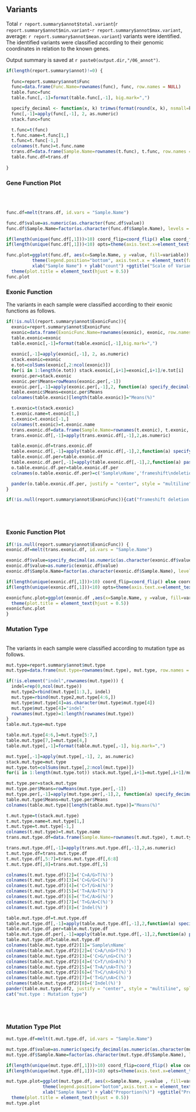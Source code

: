 ## Variants

Total `r report.summary$annot$total.variant`(`r report.summary$annot$min.variant`-`r report.summary$annot$max.variant`, average: `r report.summary$annot$mean.variant`) variants were identified. The identified variants were classified according to their genomic coordinates in relation to the known genes. 

Output summary is saved at `r paste0(output.dir,"/06_annot")`.
\       
```r
if(length(report.summary$annot)!=0) {
  
  func=report.summary$annot$Func
  func=data.frame(Func.Name=rownames(func), func, row.names = NULL)
  table.func=func
  table.func[,-1]=format(table.func[,-1], big.mark=",")

  specify_decimal <- function(x, k) trimws(format(round(x, k), nsmall=k))
  func[,-1]=apply(func[,-1], 2, as.numeric)
  stack.func=func

  t.func=t(func)
  t.func.name=t.func[1,]
  t.func=t.func[-1,]
  colnames(t.func)=t.func.name
  trans.df=data.frame(Sample.Name=rownames(t.func), t.func, row.names = NULL)
  table.func.df=trans.df
  
} 
```

### Gene Function Plot

\       
\       
```r
func.df=melt(trans.df, id.vars = "Sample.Name")

func.df$value=as.numeric(as.character(func.df$value))
func.df$Sample.Name=factor(as.character(func.df$Sample.Name), levels = unique(func.df$Sample.Name))

if(length(unique(func.df[,1]))>10) coord_flip=coord_flip() else coord_flip=NULL
if(length(unique(func.df[,1]))<10) opts=theme(axis.text.x=element_text(angle=90 , hjust = 1)) else opts=NULL

func.plot=ggplot(func.df, aes(x=Sample.Name, y =value, fill=variable)) + geom_bar(stat = 'identity', position = 'stack',width=0.5) + coord_flip + opts +
          theme(legend.position="bottom", axis.text.x = element_text(face="bold"), axis.text.y = element_text(face="bold")) + labs(fill = "") +
          xlab("Sample Name") + ylab("count") +ggtitle("Scale of Variant Function") +
  theme(plot.title = element_text(hjust = 0.5))
func.plot
```

\newpage

### Exonic Function

The variants in each sample were classified according to their exonic functions as follows.
\       
```r
if(!is.null(report.summary$annot$ExonicFunc)){
  exonic=report.summary$annot$ExonicFunc
  exonic=data.frame(ExonicFunc.Name=rownames(exonic), exonic, row.names = NULL)
  table.exonic=exonic
  table.exonic[,-1]=format(table.exonic[,-1],big.mark=",")
  
  exonic[,-1]=apply(exonic[,-1], 2, as.numeric)
  stack.exonic=exonic
  e.tot=colSums(exonic[,2:ncol(exonic)])
  for(i in 1:length(e.tot)) stack.exonic[,i+1]=exonic[,i+1]/e.tot[i]
  exonic.per=stack.exonic
  exonic.per$Means=rowMeans(exonic.per[,-1])
  exonic.per[,-1]=apply(exonic.per[,-1],2, function(a) specify_decimal(a*100,2))
  table.exonic$Means=exonic.per$Means
  colnames(table.exonic)[length(table.exonic)]="Means(%)"

  t.exonic=t(stack.exonic)
  t.exonic.name=t.exonic[1,]
  t.exonic=t.exonic[-1,]
  colnames(t.exonic)=t.exonic.name
  trans.exonic.df=data.frame(Sample.Name=rownames(t.exonic), t.exonic, row.names = NULL)
  trans.exonic.df[,-1]=apply(trans.exonic.df[,-1],2,as.numeric)

  table.exonic.df=trans.exonic.df
  table.exonic.df[,-1]=apply(table.exonic.df[,-1],2,function(a) specify_decimal(as.numeric(as.character(a))*100,1))
  table.exonic.df.per=table.exonic.df
  table.exonic.df.per[,-1]=apply(table.exonic.df[,-1],2,function(a) paste0(a,"%"))
  o.table.exonic.df.per=table.exonic.df.per
  colnames(o.table.exonic.df.per)=c('Sample\nName','frameshift\ndeletion','frameshift\ninsertion','non\nframeshift\ndeletion','non\nframeshift\ninsertion','non\nsynonymous\nSNV','stopgain','stoploss','synonymous\nSNV','unknown')

  pander(o.table.exonic.df.per, justify = "center", style = "multiline", split.table = Inf, keep.line.breaks = TRUE , caption = "\t\t\t\t\tProportion(%) of  Exonic Variant Function in each sample")
}
```

```r
if(!is.null(report.summary$annot$ExonicFunc)){cat("frameshift deletion : Deletion of one or more nucleotides that cause frameshift changes in protein coding sequence","frameshift insertion : Insertion of one or more nucleotides that cause frameshift changes in protein coding sequence","nonframeshift deletion : Deletion of 3 or mutliples of 3 nucleotides that do not cause frameshift changes in protein coding sequence","nonframeshift insertion : Insertion of 3 or multiples of 3 nucleotides that do not cause frameshift changes in protein coding sequence","nonsynonymous SNV : A single nucleotide change that cause an amino acid change","stopgain : Variant causes a STOP codon","stoploss : Variant causes stop codon to be mutated into a non-stop codon","synonymous SNV : A single nucleotide change that does not cause an amino acid change","unknown : unknown function (due to various errors in the gene structure definition in the database file)",sep = "\n")}
```
\       
\       

### Exonic Function Plot

```r
if(!is.null(report.summary$annot$ExonicFunc)) {
exonic.df=melt(trans.exonic.df, id.vars = "Sample.Name")

exonic.df$value=specify_decimal(as.numeric(as.character(exonic.df$value))*100,2)
exonic.df$value=as.numeric(exonic.df$value)
exonic.df$Sample.Name=factor(as.character(exonic.df$Sample.Name), levels = unique(exonic.df$Sample.Name))

if(length(unique(exonic.df[,1]))>10) coord_flip=coord_flip() else coord_flip=NULL
if(length(unique(exonic.df[,1]))<10) opts=theme(axis.text.x=element_text(angle=90 , hjust = 1)) else opts=NULL

exonicfunc.plot=ggplot(exonic.df ,aes(x=Sample.Name, y =value, fill=variable)) + geom_bar(stat = 'identity', position = 'stack',width=0.5) + coord_flip + opts + theme(legend.position="bottom", axis.text.x = element_text(face="bold"), axis.text.y = element_text(face="bold")) + labs(fill = "") + xlab("Sample Name") + ylab("Proportion(%)")+ggtitle("Proportion of Exonic Variant Function") +
  theme(plot.title = element_text(hjust = 0.5))
exonicfunc.plot
}
```

\newpage

### Mutation Type

\       
The variants in each sample were classified according to mutation type as follows.
\       
```r
mut.type=report.summary$annot$mut.type
mut.type=data.frame(mut.type=rownames(mut.type), mut.type, row.names = NULL)

if(!is.element("indel",rownames(mut.type))) {
  indel=rep(0,ncol(mut.type))
  mut.type2=rbind(mut.type[1:3,], indel)
  mut.type=rbind(mut.type2,mut.type[4:6,])
  mut.type$mut.type[4]=as.character(mut.type$mut.type[4])
  mut.type$mut.type[4]="indel"
  rownames(mut.type)=1:length(rownames(mut.type))
}
table.mut.type=mut.type

table.mut.type[4:6,]=mut.type[5:7,]
table.mut.type[7,]=mut.type[4,]
table.mut.type[,-1]=format(table.mut.type[,-1], big.mark=",")

mut.type[,-1]=apply(mut.type[,-1], 2, as.numeric)
stack.mut.type=mut.type
mut.type.tot=colSums(mut.type[,2:ncol(mut.type)])
for(i in 1:length(mut.type.tot)) stack.mut.type[,i+1]=mut.type[,i+1]/mut.type.tot[i]

mut.type.per=stack.mut.type
mut.type.per$Means=rowMeans(mut.type.per[,-1])
mut.type.per[,-1]=apply(mut.type.per[,-1],2, function(a) specify_decimal(a*100,2))
table.mut.type$Means=mut.type.per$Means
colnames(table.mut.type)[length(table.mut.type)]="Means(%)"

t.mut.type=t(stack.mut.type)
t.mut.type.name=t.mut.type[1,]
t.mut.type=t.mut.type[-1,]
colnames(t.mut.type)=t.mut.type.name
trans.mut.type.df=data.frame(Sample.Name=rownames(t.mut.type), t.mut.type, row.names = NULL)

trans.mut.type.df[,-1]=apply(trans.mut.type.df[,-1],2,as.numeric)
t.mut.type.df=trans.mut.type.df
t.mut.type.df[,5:7]=trans.mut.type.df[,6:8]
t.mut.type.df[,8]=trans.mut.type.df[,5]

colnames(t.mut.type.df)[2]=('C>A/G>T(%)')
colnames(t.mut.type.df)[3]=('C>G/G>C(%)')
colnames(t.mut.type.df)[4]=('C>T/G>A(%)')
colnames(t.mut.type.df)[5]=('T>A/A>T(%)')
colnames(t.mut.type.df)[6]=('T>C/A>G(%)')
colnames(t.mut.type.df)[7]=('T>G/A>C(%)')
colnames(t.mut.type.df)[8]=('Indel(%)')

table.mut.type.df=t.mut.type.df
table.mut.type.df[,-1]=apply(table.mut.type.df[,-1],2,function(a) specify_decimal(as.numeric(as.character(a))*100,1))
table.mut.type.df.per=table.mut.type.df
table.mut.type.df.per[,-1]=apply(table.mut.type.df[,-1],2,function(a) paste0(a,","))
table.mut.type.df2=table.mut.type.df
colnames(table.mut.type.df2)[1]='Sample\nName'
colnames(table.mut.type.df2)[2]=('C>A/\nG>T(%)')
colnames(table.mut.type.df2)[3]=('C>G/\nG>C(%)')
colnames(table.mut.type.df2)[4]=('C>T/\nG>A(%)')
colnames(table.mut.type.df2)[5]=('T>A/\nA>T(%)')
colnames(table.mut.type.df2)[6]=('T>C/\nA>G(%)')
colnames(table.mut.type.df2)[7]=('T>G/\nA>C(%)')
colnames(table.mut.type.df2)[8]=('Indel(%)') 
pander(table.mut.type.df2, justify = "center", style = "multiline", split.table = Inf,caption = "\t\t\t\t\t\t\t\tProportion of SNP in each sample")
cat("mut.type : Mutation type")

```
\       
\       

### Mutation Type Plot

```r
   
mut.type.df=melt(t.mut.type.df, id.vars = "Sample.Name")

mut.type.df$value=as.numeric(specify_decimal(as.numeric(as.character(mut.type.df$value))*100,2))
mut.type.df$Sample.Name=factor(as.character(mut.type.df$Sample.Name), levels = unique(mut.type.df$Sample.Name))

if(length(unique(mut.type.df[,1]))>10) coord_flip=coord_flip() else coord_flip=NULL
if(length(unique(mut.type.df[,1]))<10) opts=theme(axis.text.x=element_text(angle=90 , hjust = 1)) else opts=NULL

mut.type.plot=ggplot(mut.type.df, aes(x=Sample.Name, y=value , fill=variable)) + geom_bar(stat = 'identity', position = 'stack',width=0.5) + coord_flip + opts +
              theme(legend.position="bottom",axis.text.x = element_text(face="bold"), axis.text.y = element_text(face="bold")) + labs(fill = "") +
              xlab("Sample Name") + ylab("Proportion(%)") +ggtitle("Proportion of SNP") +
  theme(plot.title = element_text(hjust = 0.5))
mut.type.plot
```




